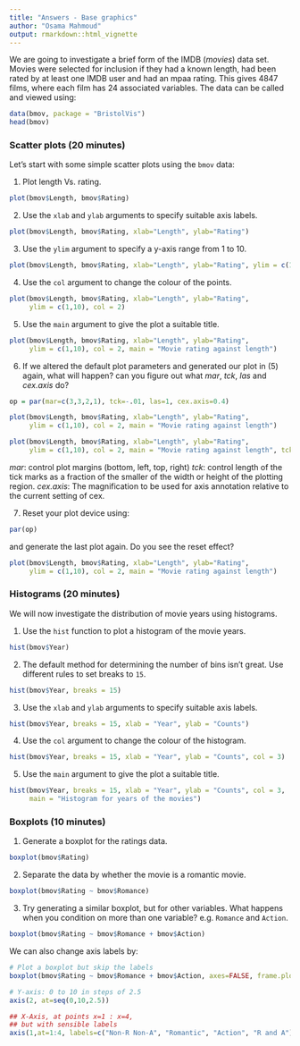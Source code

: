 ```yaml
---
title: "Answers - Base graphics"
author: "Osama Mahmoud"
output: rmarkdown::html_vignette
---
```

<!--
%\VignetteEngine{knitr::rmarkdown}
%\VignetteIndexEntry{Answers - Base graphics}
-->

We are going to investigate a brief form of the IMDB (*movies*) data set. Movies
were selected for inclusion if they had a known length, had been rated by at
least one IMDB user and had an mpaa rating. This gives $4847$ films, where each
film has $24$ associated variables. The data can be called and viewed using:

```r
data(bmov, package = "BristolVis")
head(bmov)
```

### Scatter plots (20 minutes)

Let's start with some simple scatter plots using the `bmov` data:

1. Plot length Vs. rating.
```r
plot(bmov$Length, bmov$Rating)
```

2. Use the `xlab` and `ylab` arguments to specify suitable axis labels.
```r
plot(bmov$Length, bmov$Rating, xlab="Length", ylab="Rating")
```

3. Use the `ylim` argument to specify a y-axis range from 1 to 10.
```r
plot(bmov$Length, bmov$Rating, xlab="Length", ylab="Rating", ylim = c(1,10))
```

4. Use the `col` argument to change the colour of the points.
```r
plot(bmov$Length, bmov$Rating, xlab="Length", ylab="Rating",
     ylim = c(1,10), col = 2)
```

5. Use the `main` argument to give the plot a suitable title.
```r
plot(bmov$Length, bmov$Rating, xlab="Length", ylab="Rating",
     ylim = c(1,10), col = 2, main = "Movie rating against length")
```

6. If we altered the default plot parameters and generated our plot in (5) again, what will happen? can you figure out what *mar*, *tck*, *las* and *cex.axis* do?
```r
op = par(mar=c(3,3,2,1), tck=-.01, las=1, cex.axis=0.4)
```

```r
plot(bmov$Length, bmov$Rating, xlab="Length", ylab="Rating",
     ylim = c(1,10), col = 2, main = "Movie rating against length")
```

```r
plot(bmov$Length, bmov$Rating, xlab="Length", ylab="Rating",
     ylim = c(1,10), col = 2, main = "Movie rating against length", tck=-.01, las=1, cex.axis=0.4)
```

*mar*: control plot margins (bottom, left, top, right)
*tck*: control length of the tick marks as a fraction of the smaller of the width or height of the plotting region.
*cex.axis*: The magnification to be used for axis annotation relative to the current setting of cex.

7. Reset your plot device using:
```r
par(op)
```
and generate the last plot again. Do you see the reset effect?

```r
plot(bmov$Length, bmov$Rating, xlab="Length", ylab="Rating",
     ylim = c(1,10), col = 2, main = "Movie rating against length")
```

### Histograms (20 minutes)
We will now investigate the distribution of movie years using histograms.

1. Use the `hist` function to plot a histogram of the movie years.
```r
hist(bmov$Year)
```

2. The default method for determining the number of bins isn't great. Use different rules to set breaks to `15`.
```r
hist(bmov$Year, breaks = 15)
```

3. Use the `xlab` and `ylab` arguments to specify suitable axis labels.
```r
hist(bmov$Year, breaks = 15, xlab = "Year", ylab = "Counts")
```

4. Use the `col` argument to change the colour of the histogram.
```r
hist(bmov$Year, breaks = 15, xlab = "Year", ylab = "Counts", col = 3)
```

5. Use the `main` argument to give the plot a suitable title.
```r
hist(bmov$Year, breaks = 15, xlab = "Year", ylab = "Counts", col = 3,
     main = "Histogram for years of the movies")
```

### Boxplots (10 minutes)
1. Generate a boxplot for the ratings data.
```r
boxplot(bmov$Rating)
```

2. Separate the data by whether the movie is a romantic movie.
```r
boxplot(bmov$Rating ~ bmov$Romance)
```

3. Try generating a similar boxplot, but for other variables. What
happens when you condition on more than one variable? e.g. `Romance` and `Action`.
```r
boxplot(bmov$Rating ~ bmov$Romance + bmov$Action)
```

We can also change axis labels by:
```r
# Plot a boxplot but skip the labels
boxplot(bmov$Rating ~ bmov$Romance + bmov$Action, axes=FALSE, frame.plot=TRUE, ylim=c(0,10))

# Y-axis: 0 to 10 in steps of 2.5
axis(2, at=seq(0,10,2.5))

## X-Axis, at points x=1 : x=4, 
## but with sensible labels
axis(1,at=1:4, labels=c("Non-R Non-A", "Romantic", "Action", "R and A"))
```
